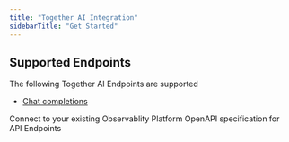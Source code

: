 ```yaml
---
title: "Together AI Integration"
sidebarTitle: "Get Started"
---
```


## Supported Endpoints

The following Together AI Endpoints are supported

- [Chat completions](/providers/togetherai/examples/chat)

<CardGroup cols={2}>
  <Card title="Connections" href="/connections/introduction" icon="link">
    Connect to your existing Observablity Platform
  </Card>
  <Card title="API Refernce" href="/api-reference/introduction" icon="code">
    OpenAPI specification for API Endpoints
  </Card>
</CardGroup>
